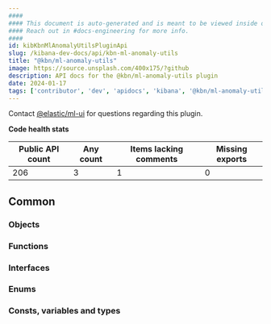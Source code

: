 ```yaml
---
####
#### This document is auto-generated and is meant to be viewed inside our experimental, new docs system.
#### Reach out in #docs-engineering for more info.
####
id: kibKbnMlAnomalyUtilsPluginApi
slug: /kibana-dev-docs/api/kbn-ml-anomaly-utils
title: "@kbn/ml-anomaly-utils"
image: https://source.unsplash.com/400x175/?github
description: API docs for the @kbn/ml-anomaly-utils plugin
date: 2024-01-17
tags: ['contributor', 'dev', 'apidocs', 'kibana', '@kbn/ml-anomaly-utils']
---
```




Contact [@elastic/ml-ui](https://github.com/orgs/elastic/teams/ml-ui) for questions regarding this plugin.

**Code health stats**

| Public API count  | Any count | Items lacking comments | Missing exports |
|-------------------|-----------|------------------------|-----------------|
| 206 | 3 | 1 | 0 |

## Common

### Objects
<DocDefinitionList data={kbnMlAnomalyUtilsObj.common.objects}/>

### Functions
<DocDefinitionList data={kbnMlAnomalyUtilsObj.common.functions}/>

### Interfaces
<DocDefinitionList data={kbnMlAnomalyUtilsObj.common.interfaces}/>

### Enums
<DocDefinitionList data={kbnMlAnomalyUtilsObj.common.enums}/>

### Consts, variables and types
<DocDefinitionList data={kbnMlAnomalyUtilsObj.common.misc}/>

